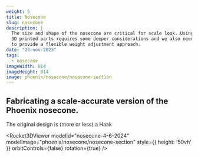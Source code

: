 ```yaml
---
weight: 5 
title: Nosecone
slug: nosecone
description: |
  The size and shape of the nosecone are critical for scale look. Using
  3D printed parts requires some deeper considerations and we also need
  to provide a flexible weight adjustment approach.
date: "23-nov-2023"
tags:
  - nosecone
imageWidth: 814
imageHeight: 814
image: phoenix/nosecone/nosecone-section
---
```

## Fabricating a scale-accurate version of the Phoenix nosecone.

The original design is (more or less) a Haak 

<Rocket3DViewer
  modelId="nosecone-4-6-2024"
  modelImage="phoenix/nosecone/nosecone-section"
  style={{ height: '50vh' }}
  orbitControls={false}
  rotation={true}
/>
